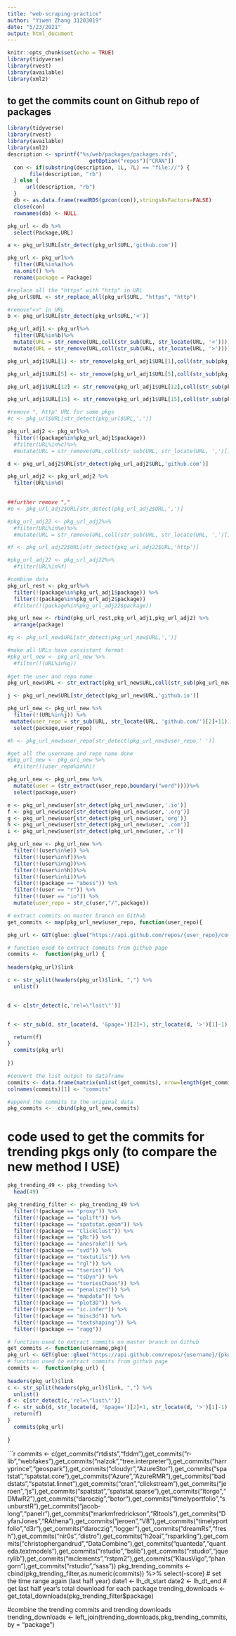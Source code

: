 ```yaml
---
title: "web-scraping-practice"
author: "Yiwen Zhang 31203019"
date: "5/23/2021"
output: html_document
---
```


```r
knitr::opts_chunk$set(echo = TRUE)
library(tidyverse)
library(rvest)
library(available)
library(xml2)
```

## to get the commits count on Github repo of packages

```r
library(tidyverse)
library(rvest)
library(available)
library(xml2)
description <- sprintf("%s/web/packages/packages.rds",
                          getOption("repos")["CRAN"])
  con <- if(substring(description, 1L, 7L) == "file://") {
       file(description, "rb")
  } else {
      url(description, "rb")
  }
  db <- as.data.frame(readRDS(gzcon(con)),stringsAsFactors=FALSE)
  close(con)
  rownames(db) <- NULL

pkg_url <- db %>%
  select(Package,URL)

a <- pkg_url$URL[str_detect(pkg_url$URL,'github.com')]

pkg_url <- pkg_url%>%
  filter(URL%in%a)%>%
  na.omit() %>%
  rename(package = Package)

#replace all the "https" with "http" in URL
pkg_url$URL <- str_replace_all(pkg_url$URL, "https", "http")

#remove"<>" in URL
b <- pkg_url$URL[str_detect(pkg_url$URL,'<')]

pkg_url_adj1 <- pkg_url%>%
  filter(URL%in%b)%>%
  mutate(URL = str_remove(URL,coll(str_sub(URL, str_locate(URL, '<'))))) %>%
  mutate(URL = str_remove(URL,coll(str_sub(URL, str_locate(URL, '>')))))

pkg_url_adj1$URL[1] <- str_remove(pkg_url_adj1$URL[1],coll(str_sub(pkg_url_adj1$URL[1], str_locate(pkg_url_adj1$URL[1], ',\n')[1])))

pkg_url_adj1$URL[5] <- str_remove(pkg_url_adj1$URL[5],coll(str_sub(pkg_url_adj1$URL[5], str_locate(pkg_url_adj1$URL[5], ',')[1])))

pkg_url_adj1$URL[12] <- str_remove(pkg_url_adj1$URL[12],coll(str_sub(pkg_url_adj1$URL[12], str_locate(pkg_url_adj1$URL[12], ',\n')[1])))

pkg_url_adj1$URL[15] <- str_remove(pkg_url_adj1$URL[15],coll(str_sub(pkg_url_adj1$URL[15], str_locate(pkg_url_adj1$URL[15], ',\n')[1])))

#remove ", http" URL for some pkgs
#c <- pkg_url$URL[str_detect(pkg_url$URL,',')]

pkg_url_adj2 <- pkg_url%>%
  filter(!(package%in%pkg_url_adj1$package))
  #filter(URL%in%c)%>%
  #mutate(URL = str_remove(URL,coll(str_sub(URL, str_locate(URL, ',')[1]))))

d <- pkg_url_adj2$URL[str_detect(pkg_url_adj2$URL,'github.com')]

pkg_url_adj2 <- pkg_url_adj2 %>%
  filter(URL%in%d) 
  

##further remove "," 
#e <- pkg_url_adj2$URL[str_detect(pkg_url_adj2$URL,',')]

#pkg_url_adj22 <- pkg_url_adj2%>%
  #filter(URL%in%e)%>%
  #mutate(URL = str_remove(URL,coll(str_sub(URL, str_locate(URL, ',')[1]))))

#f <- pkg_url_adj22$URL[str_detect(pkg_url_adj22$URL,'http')]

#pkg_url_adj22 <- pkg_url_adj22%>%
  #filter(URL%in%f)

#combine data 
pkg_url_rest <- pkg_url%>%
  filter(!(package%in%pkg_url_adj1$package)) %>%
  filter(!(package%in%pkg_url_adj2$package)) 
  #filter(!(package%in%pkg_url_adj22$package))

pkg_url_new <- rbind(pkg_url_rest,pkg_url_adj1,pkg_url_adj2) %>%
  arrange(package)

#g <- pkg_url_new$URL[str_detect(pkg_url_new$URL,',')]

#make all URLs have consistent format
#pkg_url_new <- pkg_url_new %>%
  #filter(!(URL%in%g))
  
#get the user and repo name
pkg_url_new$URL <- str_extract(pkg_url_new$URL,coll(str_sub(pkg_url_new$URL, str_locate(pkg_url_new$URL, 'http://github.com/')[1])))

j <- pkg_url_new$URL[str_detect(pkg_url_new$URL,'github.io')]

pkg_url_new <- pkg_url_new %>%
  filter(!(URL%in%j)) %>%
 mutate(user_repo = str_sub(URL, str_locate(URL, 'github.com/')[2]+11)) %>%
  select(package,user_repo)

#h <- pkg_url_new$user_repo[str_detect(pkg_url_new$user_repo,' ')]

#get all the username and repo name done
#pkg_url_new <- pkg_url_new %>%
  #filter(!(user_repo%in%h))

pkg_url_new <- pkg_url_new %>%
  mutate(user = (str_extract(user_repo,boundary("word"))))%>%
  select(package,user)

e <- pkg_url_new$user[str_detect(pkg_url_new$user,'.io')]
f <- pkg_url_new$user[str_detect(pkg_url_new$user,'.org')]
g <- pkg_url_new$user[str_detect(pkg_url_new$user,'org')]
h <- pkg_url_new$user[str_detect(pkg_url_new$user,'.com')]
i <- pkg_url_new$user[str_detect(pkg_url_new$user,'.r')]

pkg_url_new <- pkg_url_new %>%
  filter(!(user%in%e)) %>%
  filter(!(user%in%f))%>%
  filter(!(user%in%g))%>%
  filter(!(user%in%h))%>%
  filter(!(user%in%i))%>%
  filter(!(package == "abess")) %>%
  filter(!(user == "r")) %>%
  filter(!(user == "io")) %>%
  mutate(user_repo = str_c(user,"/",package))

```


```r

# extract commits on master branch on Github
get_commits <- map(pkg_url_new$user_repo, function(user_repo){

pkg_url <- GET(glue::glue("https://api.github.com/repos/{user_repo}/commits?per_page=1"))

# function used to extract commits from github page
commits <-  function(pkg_url) {
  
headers(pkg_url)$link

c <- str_split(headers(pkg_url)$link, ",") %>%
  unlist()


d <- c[str_detect(c,'rel=\"last\"')] 


f <- str_sub(d, str_locate(d, '&page=')[2]+1, str_locate(d, '>')[1]-1)

  return(f)
}
  commits(pkg_url)
 
})

#convert the list output to dataframe
commits <- data.frame(matrix(unlist(get_commits), nrow=length(get_commits), byrow=TRUE))
colnames(commits)[1] <- "commits"

#append the commits to the original data
pkg_commits <-  cbind(pkg_url_new,commits)
```


 
# code used to get the commits for trending pkgs only (to compare the new method I USE)

```r
pkg_trending_49 <- pkg_trending %>%
  head(49)

pkg_trending_filter <- pkg_trending_49 %>%
  filter(!(package == "proxy")) %>%
  filter(!(package == "uplift")) %>%
  filter(!(package == "spatstat.geom")) %>%
  filter(!(package == "ClickClust")) %>%
  filter(!(package == "gRc")) %>%
  filter(!(package == "anesrake")) %>%
  filter(!(package == "svd")) %>%
  filter(!(package == "textutils")) %>%
  filter(!(package == "rgl")) %>%
  filter(!(package == "tseries")) %>%
  filter(!(package == "tsDyn")) %>%
  filter(!(package == "tseriesChaos")) %>%
  filter(!(package == "penalized")) %>%
  filter(!(package == "mapdata")) %>%
  filter(!(package == "plot3D")) %>%
  filter(!(package == "ic.infer")) %>%
  filter(!(package == "misc3d")) %>%
  filter(!(package == "textshaping")) %>%
  filter(!(package == "ragg"))
```

```r
# function used to extract commits on master branch on Github
get_commits <- function(username,pkg){
pkg_url <- GET(glue::glue("https://api.github.com/repos/{username}/{pkg}/commits?per_page=1"))
# function used to extract commits from github page
commits <-  function(pkg_url) {
  
headers(pkg_url)$link
c <- str_split(headers(pkg_url)$link, ",") %>%
  unlist()
d <- c[str_detect(c,'rel=\"last\"')] 
f <- str_sub(d, str_locate(d, '&page=')[2]+1, str_locate(d, '>')[1]-1)
  return(f)
}
  commits(pkg_url)
 
}
```



```r
commits <- c(get_commits("rtdists","fddm"),get_commits("r-lib","webfakes"),get_commits("nalzok","tree.interpreter"),get_commits("harryprince","geospark"),get_commits("cloudyr","AzureStor"),get_commits("spatstat","spatstat.core"),get_commits("Azure","AzureRMR"),get_commits("baddstats","spatstat.linnet"),get_commits("cran","clickstream"),get_commits("jeroen","js"),get_commits("spatstat","spatstat.sparse"),get_commits("ltorgo","DMwR2"),get_commits("daroczig","botor"),get_commits("timelyportfolio","sunburstR"),get_commits("jacob-long","panelr"),get_commits("markmfredrickson","RItools"),get_commits("DyfanJones","RAthena"),get_commits("jeroen","V8"),get_commits("timelyportfolio","d3r"),get_commits("daroczig","logger"),get_commits("dreamRs","fresh"),get_commits("nir0s","distro"),get_commits("h2oai","rsparkling"),get_commits("christophergandrud","DataCombine"),get_commits("quanteda","quanteda.textmodels"),get_commits("rstudio","bslib"),get_commits("rstudio","jquerylib"),get_commits("mclements","rstpm2"),get_commits("KlausVigo","phangorn"),get_commits("rstudio","sass"))
pkg_trending_commits <- cbind(pkg_trending_filter,as.numeric(commits)) %>%
  select(-score)
# set the time range again (last half year)
date1 <- lh_dt_start
date2 <- lh_dt_end
# get last half year's total download for each package
trending_downloads <- get_total_downloads(pkg_trending_filter$package) 
  
 #combine the trending commits and trending downloads 
trending_downloads <- left_join(trending_downloads,pkg_trending_commits, by = "package") 
